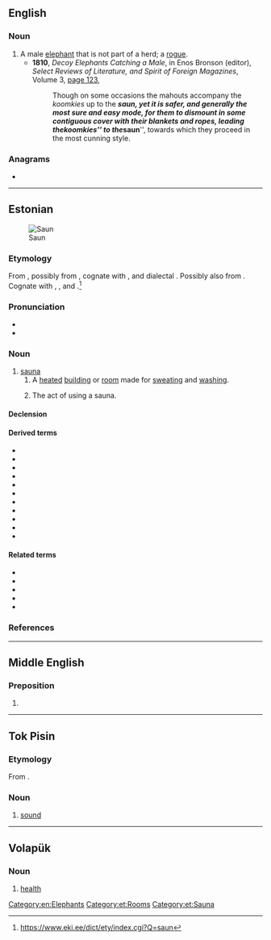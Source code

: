 ==English==

===Noun===
{{en-noun}}

# A male [[elephant]] that is not part of a herd; a [[rogue]].
#* '''1810''', ''Decoy Elephants Catching a Male'', in Enos Bronson (editor), ''Select Reviews of Literature, and Spirit of Foreign Magazines'', Volume 3, [http://books.google.com.au/books?id=AvQ0AAAAMAAJ&pg=PA123&dq=%22koomkie%22|%22koomkies%22+-intitle:%22koomkie%22&hl=en&sa=X&ei=ZDD7Tr_4AbCTiQfPlvmuAQ&redir_esc=y#v=onepage&q=%22koomkie%22|%22koomkies%22%20-intitle%3A%22koomkie%22&f=false page 123],
#*: Though on some occasions the mahouts accompany the ''koomkies'' up to the '''''saun''''', yet it is safer, and generally the most sure and easy mode, for them to dismount in some contiguous cover with their blankets and ropes, leading the ''koomkies'' to the '''''saun''''', towards which they proceed in the most cunning style.

===Anagrams===
* {{anagrams|en|a=ansu|Anus|NSAU|Naus|UNAs|USAN|USNA|Unas|Usan|anus|añus|naus}}

[[Category:en:Elephants]]

----

==Estonian==
{{wikipedia|lang=et}}
[[File:Highgrove Sauna.jpg|thumb|Saun]]

===Etymology===
From {{inh|et|fiu-fin-pro|*sakna}}, possibly from {{der|et|gem-pro|*stakkaz||a barn; rick; haystack}}, cognate with {{cog|en|stack}}, {{cog|non|stakkr||stack}} and dialectal {{cognate|sv|stake||hearth, fireplace}}. Possibly also from {{der|et|gem-pro|*sāpnaz||a place of soap}}. Cognate with {{cog|fi|sauna}}, {{cog|olo|saunu}}, {{cog|liv|sōna}} and {{cog|se|suovdnji||a pit dug in snow}}.<ref>https://www.eki.ee/dict/ety/index.cgi?Q=saun</ref>

===Pronunciation===
* {{et-IPA/old}}
* {{rhymes|et|ɑun|s=1}}

===Noun===
{{et-noun|sauna|sauna}}

# [[sauna]]
## A [[heated]] [[building]] or [[room]] made for [[sweating]] and [[washing]].
##: {{ux|et|Spaas on ka mitu '''sauna''' ja jõusaal.|The spa has also many '''saunas''' and a gym.}}
## The act of using a sauna.
##: {{ux|et|Pärast trenni on hea '''saunas''' käia|It feels great to have a '''sauna''' after a workout.}}

====Declension====
{{et-decl-leib|saun|saun|a}}

====Derived terms====
* {{l|et|saunik}}
* {{l|et|saunaline}}
* {{l|et|saunandus}}
* {{l|et|saunatama}}
* {{l|et|saunatamine}}
* {{l|et|saunataja}}
* {{l|et|saunakütja}}
* {{l|et|saunakütmine}}
* {{l|et|saunaminek}}
* {{l|et|saunaskäija}}
* {{l|et|saunaskäik}}

====Related terms====
* {{l|et|saunaviht}}
* {{l|et|aurusaun}}
* {{l|et|leilisaun}}
* {{l|et|suitsusaun}}
* {{l|et|veresaun}}

===References===
<references />

[[Category:et:Rooms]]
[[Category:et:Sauna]]

----

==Middle English==

===Preposition===
{{head|enm|preposition}}

# {{alt form|enm|saunz}}

----

==Tok Pisin==

===Etymology===
From {{der|tpi|en|sound}}.

===Noun===
{{head|tpi|noun}}

# [[sound]]

----

==Volapük==

===Noun===
{{head|vo|noun}}

# [[health]]